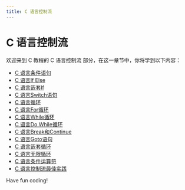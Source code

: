 ```yaml
---
title: C 语言控制流
---
```


# C 语言控制流

欢迎来到 C 教程的 C 语言控制流 部分，在这一章节中，你将学到以下内容：

- [C 语言条件语句](./0-c-language-conditional-statement.mdx)
- [C 语言If Else](./1-c-if-else.mdx)
- [C 语言嵌套If](./2-c-language-nested-if.mdx)
- [C 语言Switch语句](./3-c-language-switch-statement.mdx)
- [C 语言循环](./4-c-language-loop.mdx)
- [C 语言For循环](./5-c-language-for-loop.mdx)
- [C 语言While循环](./6-c-language-while-loop.mdx)
- [C 语言Do While循环](./7-c-language-do-while-loop.mdx)
- [C 语言Break和Continue](./8-c-language-break-continue.mdx)
- [C 语言Goto语句](./9-c-goto-statement.mdx)
- [C 语言嵌套循环](./10-c-language-nested-loop.mdx)
- [C 语言无限循环](./11-c-language-infinite-loop.mdx)
- [C 语言条件运算符](./12-c-language-condition-operator.mdx)
- [C 语言控制流最佳实践](./13-c-language-control-flow-best-practices.mdx)

Have fun coding!